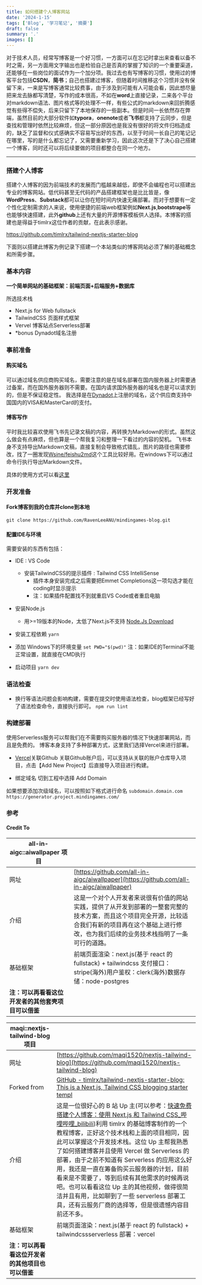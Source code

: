 ```yaml
---
title: 如何搭建个人博客网站
date: '2024-1-15'
tags: ['Blog', '学习笔记', '摘要']
draft: false
summary: '.'
images: []
---
```


对于技术人员，经常写博客是一个好习惯，一方面可以在忘记时拿出来查看以备不时之需，另一方面用文字输出也是检验自己是否真的掌握了知识的一个重要渠道，还能够在一些岗位的面试作为一个加分项。我过去也有写博客的习惯，使用过的博客平台包括**CSDN**，**简书**；自己也搭建过博客，但随着时间推移这个习惯并没有保留下来，一来是写博客通常比较费事，由于涉及到可能有人可能会看，因此想尽量把来龙去脉都写清楚，写作的成本很高，不如在**word**上直接记录，二来各个平台对markdown语法、图片格式等的处理不一样，有些公式的markdown来回折腾感觉有些得不偿失，后来只留下了本地保存的一些副本。但是时间一长依然存在弊端，虽然目前的大部分软件如**typora**，**onenote**或者**飞书**都支持了云同步，但是查找和管理时依然比较麻烦，但这一部分原因也是我没有很好的将文件归档造成的，缺乏了监督和仪式感确实不容易写出好的东西，以至于时间一长自己的笔记记在哪里，写的是什么都忘记了，又需要重新学习，因此这次还是下了决心自己搭建一个博客，同时还可以将后续要做的项目都整合在同一个地方。

---
### 搭建个人博客

搭建个人博客的因为前端技术的发展而门槛越来越低，即使不会编程也可以搭建出专业的博客网站。低代码甚至无代码的产品搭建框架也是比比皆是，像**WordPress**、**Substack**都可以让你在短时间内快速无痛部署。而对于想要有一定个性化定制需求的人来说，使用便捷的前端web框架例如**Next.js**,**bootstrape**等也能够快速搭建，此外**github**上还有大量的开源博客模板供人选择。本博客的搭建也是得益于timlrx这位作者的贡献，在此表示感谢。

https://github.com/timlrx/tailwind-nextjs-starter-blog 

下面则以搭建此博客为例记录下搭建一个本站类似的博客网站必须了解的基础概念和所需步骤。

### 基本内容

**一个简单网站的基础框架：前端页面+后端服务+数据库**

所选技术栈 
- Next.js for Web fullstack
- TailwindCSS 页面样式框架
- Vervel 博客站点Serverless部署
- *bonus Dynadot域名注册

### 事前准备

#### 购买域名
可以通过域名供应商购买域名，需要注意的是在域名部署在国内服务器上时需要通过备案，而在国外服务器则不需要。在国内请求国外服务器的域名也是可以请求到的，但是不保证稳定性。
我选择是在[Dynadot](https://www.dynadot.com/)上注册的域名，这个供应商支持中国国内的VISA和MasterCard的支付。

#### 博客写作
平时我比较喜欢使用飞书先记录文稿的内容，再转换为Markdown的形式。虽然这么做会有点麻烦，但也算是一个帮我复习和整理一下看过的内容的契机。
飞书本身不支持导出Markdown文稿，直接复制会导致格式错乱，图片的路径也需要修改，找了一圈发现[Wsine/feishu2md](https://github.com/Wsine/feishu2md)这个工具比较好用。在windows下可以通过命令行执行导出Markdown文件。

具体的使用方式可以看[这里](https://zhuanlan.zhihu.com/p/650158515)

### 开发准备

#### Fork博客到我的仓库并clone到本地
```git clone https://github.com/RavenLeeANU/mindingames-blog.git``` 

#### 配置IDE与环境
需要安装的东西有包括：
- IDE : VS Code
    - 安装TailwindCSS的提示插件 : Tailwind CSS IntelliSense
        - 插件本身安装完成之后需要把Emmet Completions这一项勾选才能在coding时显示提示
        - 注：如果插件配置找不到就重启VS Code或者重启电脑

- 安装Node.js
    - 用>=19版本的Node，太低了Next.js不支持 [Node.Js Download](https://nodejs.org/en/download/current)

- 安装工程依赖
```yarn```

- 添加 Windows下的环境变量
```set PWD="$(pwd)"```
注：如果IDE的Terminal不能正常设置，就直接在CMD执行

- 启动项目
```yarn dev```

### 语法检查

- 换行等语法问题会影响构建，需要在提交时使用语法检查，blog框架已经写好了语法检查命令，直接执行即可。
```npm run lint```

### 构建部署

使用Serverless服务可以帮我们在不需要购买服务器的情况下快速部署网站，而且是免费的。
博客本身支持了多种部署方式，这里我们选择Vercel来进行部署。

- [Vercel](https://vercel.com/)关联Github
关联Github账户后，可以支持从关联的账户仓库导入项目，点击【Add New Project】后直接导入项目进行构建。

- 绑定域名
切到工程中选择 Add Domain


如果想要添加次级域名，可以按照如下格式进行命名
```subdomain.domain.com```
```https://generator.project.mindingames.com/```


### 参考
#### Credit To

| <strong>all-in-aigc::aiwallpaper 项目</strong>                  |                                                                                                                                                                                                          |
| --------------------------------------------------------------- | -------------------------------------------------------------------------------------------------------------------------------------------------------------------------------------------------------- |
| 网址                                                            | [https://github.com/all-in-aigc/aiwallpaper](https://github.com/all-in-aigc/aiwallpaper)                                                                                                                     |
| 介绍                                                            | 这是一个对个人开发者来说很有价值的网站实践，提供了从开发到部署的一整套完整的技术方案，而且这个项目完全开源，比较适合我们有新的项目再在这个基础上进行修改，也为我们后续的业务技术栈指明了一条可行的道路。 |
| 基础框架                                                        | 前端页面渲染：next.js(基于 react 的 fullstack) + tailwindcss 支付接口：stripe(海外)用户鉴权：clerk(海外)数据存储：node-postgres                                                                          |
| <strong>注：可以再看看这位开发者的其他套壳项目可以借鉴</strong> |                                                                                                                                                                                                          |

| <strong>maqi::nextjs-tailwind-blog 项目</strong>              |                                                                                                                                                                                                                                                                                                                                                                                                                                                                                                                                                                                                                                                                                          |
| ------------------------------------------------------------- | ---------------------------------------------------------------------------------------------------------------------------------------------------------------------------------------------------------------------------------------------------------------------------------------------------------------------------------------------------------------------------------------------------------------------------------------------------------------------------------------------------------------------------------------------------------------------------------------------------------------------------------------------------------------------------------------- |
| 网址                                                          | [https://github.com/maqi1520/nextjs-tailwind-blog](https://github.com/maqi1520/nextjs-tailwind-blog)                                                                                                                                                                                                                                                                                                                                                                                                                                                                                                                                                                                         |
| Forked from                                                   | [GitHub - timlrx/tailwind-nextjs-starter-blog: This is a Next.js, Tailwind CSS blogging starter templ](https://github.com/timlrx/tailwind-nextjs-starter-blog)                                                                                                                                                                                                                                                                                                                                                                                                                                                                                                                           |
| 介绍                                                          | 这是一位很好心的 B 站 Up 主(可以参考：[快速免费搭建个人博客：使用 Next.js 和 Tailwind CSS_哔哩哔哩_bilibili](https://www.bilibili.com/video/BV1jT411C7Ec/?spm_id_from=333.999.0.0&vd_source=9b4ed4007ded130d45dbd4b936a71b75))利用 timlrx 的基础博客制作的一个教程博客，正好这个技术栈和上面的项目相同，因此可以掌握这个开发技术栈。这位 Up 主帮我熟悉了如何搭建博客并且使用 Vercel 做 Serverless 的部署，由于之前不知道有 Serverless 的应用这么好用，我还是一直在筹备购买云服务器的计划，目前看来是不需要了，等到后续有其他需求的时候再说吧。也可以看看这位 Up 主的其他视频，做得很简洁并且有用，比如聊到了一些 serverless 部署工具，还有云服务厂商的选择等，但是很遗憾内容目前还不多。 |
| 基础框架                                                      | 前端页面渲染：next.js(基于 react 的 fullstack) + tailwindcssserverless 部署：vercel                                                                                                                                                                                                                                                                                                                                                                                                                                                                                                                                                                                                      |
| <strong>注：可以再看看这位开发者的其他项目也可以借鉴<strong> |                                                                                                                                                                                                                                                                                                                                                                                                                                                                                                                                                                                                                                                                                          |




